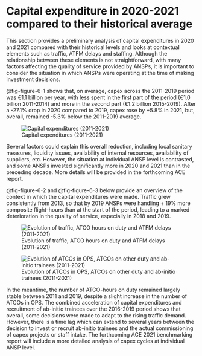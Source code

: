 # Capital expenditure in 2020-2021 compared to their historical average {#sec-capex}

This section provides a preliminary analysis of capital expenditures in 2020 and 2021 compared with their historical levels and looks at contextual elements such as traffic, ATFM delays and staffing. Although the relationship between these elements is not straightforward, with many factors affecting the quality of service provided by ANSPs, it is important to consider the situation in which ANSPs were operating at the time of making investment decisions.

@fig-figure-6-1 shows that, on average, capex across the 2011-2019 period was €1.1 billion per year, with less spent in the first part of the period (€1.0 billion 2011-2014) and more in the second part (€1.2 billion 2015-2019). After a -27.1% drop in 2020 compared to 2019, capex rose by +5.8% in 2021, but, overall, remained -5.3% below the 2011-2019 average.

![Capital expenditures (2011-2021)](figures/Figure-6-1.png){#fig-figure-6-1}

Several factors could explain this overall reduction, including local sanitary measures, liquidity issues, availability of internal resources, availability of suppliers, etc. However, the situation at individual ANSP level is contrasted, and some ANSPs invested significantly more in 2020 and 2021 than in the preceding decade. More details will be provided in the forthcoming ACE report.

@fig-figure-6-2 and @fig-figure-6-3 below provide an overview of the context in which the capital expenditures were made. Traffic grew consistently from 2013, so that by 2019 ANSPs were handling + 19% more composite flight-hours than at the start of the period, leading to a marked deterioration in the quality of service, especially in 2018 and 2019.

![Evolution of traffic, ATCO hours on duty and ATFM delays (2011-2021)](figures/Figure-6-2.png){#fig-figure-6-2}

![Evolution of ATCOs in OPS, ATCOs on other duty and ab-initio trainees (2011-2021)](figures/Figure-6-3.png){#fig-figure-6-3}

In the meantime, the number of ATCO-hours on duty remained largely stable between 2011 and 2019, despite a slight increase in the number of ATCOs in OPS. The combined acceleration of capital expenditures and recruitment of ab-initio trainees over the 2016-2019 period shows that overall, some decisions were made to adapt to the rising traffic demand. However, there is a time lag which can extend to several years between the decision to invest or recruit ab-initio trainees and the actual commissioning of capex projects or staff intake. The forthcoming ACE 2021 benchmarking report will include a more detailed analysis of capex cycles at individual ANSP level.
